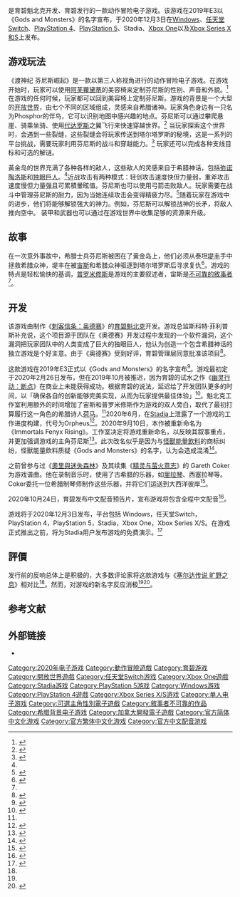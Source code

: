 {{NoteTA
|G1=Games
|1=zh-cn:渡神纪 芬尼斯崛起;zh-tw:芬尼克斯傳說;
|2=zh-cn:芬尼斯;zh-tw:芬尼克斯;
}}
{{Infobox VG
| title = 渡神纪 芬尼斯崛起
| original = 
| japanese = 
| english = Immortals Fenyx Rising
| image = Immortals Fenyx Rising cover.png
| caption = 
| genre = [[动作冒险游戏|动作冒险]]
| platform = {{ubl|[[Microsoft_Windows|Microsoft Windows]]|[[Nintendo_Switch|Nintendo Switch]]|[[PlayStation_4|PlayStation 4]]|[[PlayStation_5|PlayStation 5]]|[[Stadia|Stadia]]|[[Xbox_One|Xbox One]]|[[Xbox_Series_X/S|Xbox Series X/S]]}}
| developer = [[育碧魁北克|育碧魁北克]]
| publisher = [[育碧|育碧]]
| director = Scott Phillips
| producer = 
| designer = 
| writer = [[Jeffrey_Yohalem|Jeffrey Yohalem]]
| programmer = 
| artist = 
| composer = [[Gareth_Coker|Gareth Coker]]
| series = 
| engine = 
| modes = [[單人電子遊戲|單人遊戲]]
| released = {{Vgr|WW|December 3, 2020}}
| shutdown = 
| onlinegame = 
}} 
{{Vgname|渡神纪 芬尼斯崛起|en=Immortals Fenyx Rising|cn=渡神纪 芬尼斯崛起|tw=芬尼克斯傳說|hk=tw}}是育碧魁北克开发、育碧发行的一款动作冒险电子游戏。该游戏在2019年E3以《Gods and Monsters》的名字宣布，于2020年12月3日在[[Microsoft_Windows|Windows]]、[[任天堂Switch|任天堂Switch]]、[[PlayStation_4|PlayStation 4]]、[[PlayStation_5|PlayStation 5]]、Stadia、[[Xbox_One|Xbox One]]以及[[Xbox_(第四代)|Xbox Series X和S]]上发布。

== 游戏玩法 ==
《渡神纪 芬尼斯崛起》是一款以第三人称视角进行的动作冒险电子游戏。在游戏开始时，玩家可以使用[[阿芙蘿黛蒂|阿芙蘿黛蒂]]的美容椅来定制芬尼斯的性别、声音和外貌。<ref>{{Cite web|title=Hands on with gods and monsters in Immortals Fenyx Rising|url=https://www.polygon.com/2020/9/10/21430896/immortals-fenyx-rising-impressions-release-date-zelda-botw|accessdate=2020-09-11|author=Tach|date=2020-09-10|first=Dave|work=[[Polygon_(website)|Polygon]]|archive-date=2020-09-12|archive-url=https://web.archive.org/web/20200912090215/https://www.polygon.com/2020/9/10/21430896/immortals-fenyx-rising-impressions-release-date-zelda-botw|dead-url=no}}</ref> 在游戏的任何时候，玩家都可以回到美容椅上定制芬尼斯。游戏的背景是一个大型的[[开放世界|开放世界]]，由七个不同的区域组成，灵感来自希腊诸神。玩家角色身边有一只名为Phosphor的伴鸟，它可以识别地图中感兴趣的地点。芬尼斯可以通过攀爬悬崖、骑乘坐骑、使用[[代达罗斯|代达罗斯]]之翼飞行来快速穿越世界。<ref name="GIPre">{{Cite web|title=Five Big Takeaways From Our Hands-On With Immortals Fenyx Rising|url=https://www.gameinformer.com/preview/2020/09/10/five-big-takeaways-from-our-hands-on-with-immortals-fenyx-rising|accessdate=2020-09-11|author=Wallace|date=2020-09-10|first=Kimberly|work=[[Game_Informer|Game Informer]]|archive-date=2020-09-12|archive-url=https://web.archive.org/web/20200912090218/https://www.gameinformer.com/preview/2020/09/10/five-big-takeaways-from-our-hands-on-with-immortals-fenyx-rising|dead-url=no}}</ref> 当玩家探索这个世界时，会遇到一些裂缝，这些裂缝会将玩家传送到塔尔塔罗斯的秘境，这是一系列的平台挑战，需要玩家利用芬尼斯的战斗和穿越能力。<ref name="SNEWS">{{Cite web|title=Immortals Fenyx Rising hands-on preview: The gods come calling|url=https://www.shacknews.com/article/120251/immortals-fenyx-rising-hands-on-preview-the-gods-come-calling|accessdate=2020-09-11|author=Mejia|date=2020-09-10|first=Ozzie|work=[[Shacknews|Shacknews]]|archive-date=2020-09-10|archive-url=https://web.archive.org/web/20200910223406/https://www.shacknews.com/article/120251/immortals-fenyx-rising-hands-on-preview-the-gods-come-calling|dead-url=no}}</ref> 玩家还可以完成各种支线目标和可选的解谜。

黃金岛的世界充满了各种各样的敌人，这些敌人的灵感来自于希腊神话，包括[[弥诺陶洛斯|弥诺陶洛斯]]和[[独眼巨人|独眼巨人]]。<ref name="GIPre" />近战攻击有两种模式：轻剑攻击速度快但力量弱，重斧攻击速度慢但力量强且可累積暈眩值。芬尼斯也可以使用弓箭击败敌人。玩家需要在战斗中管理芬尼斯的耐力，因为当她连续攻击会变得精疲力尽。<ref name="TheVerge">{{Cite web|title=Ubisoft’s Immortals Fenyx Rising is a familiar-feeling take on Breath of the Wild|url=https://www.theverge.com/21429390/ubisoft-immortals-fenyx-rising-hands-on-gameplay-impressions-zelda-breath-of-the-wild|accessdate=2020-09-11|author=Gartenberg|date=2020-09-10|first=Chaim|work=[[The_Verge|The Verge]]|archive-date=2020-09-11|archive-url=https://web.archive.org/web/20200911072104/https://www.theverge.com/21429390/ubisoft-immortals-fenyx-rising-hands-on-gameplay-impressions-zelda-breath-of-the-wild|dead-url=no}}</ref>随着玩家在游戏中的进步，他们将能够解锁强大的神力。例如，芬尼斯可以解锁战神的长矛，将敌人推向空中。 装甲和武器也可以通过在游戏世界中收集足够的资源来升级。

== 故事 ==
在一次意外事故中，希腊士兵芬尼斯被困在了黃金岛上，他们必须从泰坦[[堤丰|堤丰]]手中拯救希腊众神，堤丰在被[[宙斯|宙斯]]和希腊众神驱逐到塔尔塔罗斯后寻求复仇<ref>{{Cite web|title=Immortals Fenyx Rising may fill the PC’s Zelda-shaped hole|url=https://www.pcgamesn.com/immortals-fenyx-rising/gameplay-preview|accessdate=2020-09-11|author=Rothery|date=2020-09-10|first=Jen|work=[[PCGamesN|PCGamesN]]|archive-date=2020-09-24|archive-url=https://web.archive.org/web/20200924105446/https://www.pcgamesn.com/immortals-fenyx-rising/gameplay-preview|dead-url=no}}</ref>。游戏的特点是轻松愉快的基调，[[普罗米修斯|普罗米修斯]]是游戏的主要叙述者，宙斯是[[不可靠的敘事者|不可靠的敘事者]]<ref name="SNEWS" />。

== 开发 ==
该游戏由制作《[[刺客信条：奥德赛|刺客信条：奥德赛]]》的[[育碧魁北克|育碧魁北克]]开发。游戏总监斯科特·菲利普斯补充说，这个项目源于团队在《奥德赛》开发过程中发现的一个软件漏洞，这个漏洞把玩家团队中的人类变成了巨大的独眼巨人，他认为创造一个包含希腊神话的独立游戏是个好主意。由于《奥德赛》受到好评，育碧管理层同意批准该项目<ref name="EuroG Pre">{{Cite web|title=Immortals Fenyx Rising is a messy mash-up of the best Nintendo and Ubisoft games this generation|url=https://www.eurogamer.net/articles/2020-09-10-immortals-fenyx-rising-is-a-messy-mash-up-of-the-best-nintendo-and-ubisoft-games-this-generation|accessdate=2020-09-11|author=Phillips|date=2020-09-10|first=Tom|work=[[Eurogamer|Eurogamer]]|archive-date=2020-09-11|archive-url=https://web.archive.org/web/20200911092310/https://www.eurogamer.net/articles/2020-09-10-immortals-fenyx-rising-is-a-messy-mash-up-of-the-best-nintendo-and-ubisoft-games-this-generation|dead-url=no}}</ref>。

这款游戏在2019年E3正式以《Gods and Monsters》的名字宣布<ref>{{Cite web|title=E3 2019: Ubisoft Announces Gods and Monsters|url=https://hardcoregamer.com/2019/06/10/e3-2019-ubisoft-announces-gods-and-monsters/349064/|accessdate=2020-09-11|author=Bukacek|date=2019-06-10|first=Jacob|work=Hardcore Gamer|archive-date=2020-10-31|archive-url=https://web.archive.org/web/20201031035131/https://hardcoregamer.com/2019/06/10/e3-2019-ubisoft-announces-gods-and-monsters/349064/|dead-url=no}}</ref>。游戏最初定于2020年2月26日发布，但在2019年10月被推迟，因为育碧的试水之作《[[幽灵行动：断点|幽灵行动：断点]]》在商业上未能获得成功。根据育碧的说法，延迟给了开发团队更多的时间，以「确保各自的创新能够完美实现，从而为玩家提供最佳体验」<ref>{{Cite web|title=Ubisoft delays Watch Dogs Legion, Gods & Monsters, Rainbow Six Quarantine|url=https://www.eurogamer.net/articles/2019-10-24-ubisoft-delays-watch-dogs-legion-gods-and-monsters-rainbow-6-quarantine|accessdate=2020-09-11|author=Wales|date=2019-10-25|first=Matt|work=[[Eurogamer|Eurogamer]]|archive-date=2019-10-24|archive-url=https://web.archive.org/web/20191024173348/https://www.eurogamer.net/articles/2019-10-24-ubisoft-delays-watch-dogs-legion-gods-and-monsters-rainbow-6-quarantine|dead-url=no}}</ref>。魁北克工作室利用额外的时间增加了宙斯和普罗米修斯作为游戏的双人旁白，取代了最初打算履行这一角色的希腊诗人[[荷马|荷马]]。<ref name="EuroG Pre" />2020年6月，在[[Stadia|Stadia]]上泄露了一个游戏的工作进度构建，代号为Orpheus<ref>{{Cite web|title=Gods and Monsters Gameplay Leaks Due To Google Stadia Bug|url=https://www.ign.com/articles/gods-and-monsters-gameplay-leak-stadia|accessdate=2020-09-11|author=Oloman|date=2020-06-12|first=Jordan|work=[[IGN|IGN]]|archive-date=2021-01-14|archive-url=https://web.archive.org/web/20210114125806/https://www.ign.com/articles/gods-and-monsters-gameplay-leak-stadia|dead-url=no}}</ref>。2020年9月10日，本作被重新命名为《Immortals Fenyx Rising》。工作室决定将游戏重新命名，以反映其叙事重点，并更加强调游戏的主角芬尼斯<ref>{{Cite web|title=Why Gods & Monsters Is Now Called Immortals Fenyx Rising|url=https://www.gamespot.com/articles/why-gods-monsters-is-now-called-immortals-fenyx-ri/1100-6481991//|accessdate=2020-09-11|author=Ramee|date=2020-09-10|first=Jordan|work=[[GameSpot|GameSpot]]|archive-date=2020-11-02|archive-url=https://web.archive.org/web/20201102195945/https://www.gamespot.com/articles/why-gods-monsters-is-now-called-immortals-fenyx-ri/1100-6481991/|dead-url=no}}</ref>。此次改名似乎是因为与[[怪獸能量飲料|怪獸能量飲料]]的商标纠纷，怪獸能量飲料质疑《Gods and Monsters》的名字，认为会造成混淆<ref>{{cite web | url = https://www.vg247.com/2020/09/15/gods-and-monsters-name-change-trademark-monster-energy/ | title = Gods and Monsters' name changed due to Monster Energy contesting trademark | first = Stephany | last = Nunneley | date = 2020-09-15 | accessdate = 2020-09-15 | work = [[VG247|VG247]] | archive-date = 2020-12-20 | archive-url = https://web.archive.org/web/20201220204358/https://www.vg247.com/2020/09/15/gods-and-monsters-name-change-trademark-monster-energy/ | dead-url = no }}</ref>。

之前曾参与过《[[奧里與迷失森林|奧里與迷失森林]]》及其续集《[[精灵与萤火意志|精灵与萤火意志]]》的 Gareth Coker 为游戏谱曲。他在录制音乐时，使用了古希腊的乐器，如[[里拉琴|里拉琴]]、西塞拉琴等。Coker委托一位希腊制琴师制作这些乐器，并将它们运送到大西洋彼岸<ref>{{Cite web|title=Immortals Fenyx Rising Adds Halo Infinite Composer, Listen To The Main Theme Here|url=https://www.gamespot.com/articles/immortals-fenyx-rising-adds-halo-infinite-composer/1100-6482057/|accessdate=2020-09-11|author=Makuch|date=2020-09-10|first=Eddie|work=[[GameSpot|GameSpot]]|archive-date=2020-11-01|archive-url=https://web.archive.org/web/20201101080153/https://www.gamespot.com/articles/immortals-fenyx-rising-adds-halo-infinite-composer/1100-6482057/|dead-url=no}}</ref>。

2020年10月24日，育碧发布中文配音预告片，宣布游戏将包含全程中文配音<ref>{{cite web |title=《渡神纪：芬尼斯崛起》确认游戏支持全程中文配音 配音幕后短片公布 |url=https://www.gamersky.com/news/202010/1331254.shtml |website=游民星空 |accessdate=2020-11-08 |archiveurl=https://web.archive.org/web/20201113095827/https://www.gamersky.com/news/202010/1331254.shtml |archivedate=2020-11-13 |date=2020-10-24}}</ref>。

游戏将于2020年12月3日发布，平台包括 Windows，任天堂Switch，PlayStation 4，PlayStation 5，Stadia，Xbox One，Xbox Series X/S。在游戏正式推出之前，将为Stadia用户发布游戏的免费演示。<ref>{{Cite web|title=Immortals Fenyx Rising Officially Announced, Coming in December|url=https://www.ign.com/articles/immortals-fenyx-rising-release-date-december-gods-and-monsters-new-name|accessdate=2020-09-11|author=Skrebels|date=2020-09-11|first=Joe|work=[[IGN|IGN]]|archive-date=2020-10-13|archive-url=https://web.archive.org/web/20201013084405/https://www.ign.com/articles/immortals-fenyx-rising-release-date-december-gods-and-monsters-new-name|dead-url=no}}</ref>

== 評價 ==
发行前的反响总体上是积极的，大多数评论家将这款游戏与《[[塞尔达传说_旷野之息|塞尔达传说 旷野之息]]》相对比<ref name="TheVerge" />。然而，对游戏的新名字反应消极<ref name="EuroG Pre" /><ref>{{Cite web|title=Gods & Monsters Has Been Renamed Immortals: Fenyx Rising, Will Be at Ubisoft's Next Livestream|url=https://www.pushsquare.com/news/2020/09/gods_and_monsters_has_been_renamed_immortals_fenyx_rising_will_be_at_ubisofts_next_livestream|accessdate=2020-09-11|author=Ramsey|date=2020-09-02|first=Robert|work=Push Square|archive-date=2020-09-01|archive-url=https://web.archive.org/web/20200901213721/https://www.pushsquare.com/news/2020/09/gods_and_monsters_has_been_renamed_immortals_fenyx_rising_will_be_at_ubisofts_next_livestream|dead-url=no}}</ref>。

== 参考文献 ==
{{Reflist|30em}}

== 外部链接 ==

* {{Official website|https://www.ubisoft.com/en-gb/game/immortals-fenyx-rising}}

{{刺客教條系列}}

{{DEFAULTSORT:Immortals Fenyx Rising}}
[[Category:2020年电子游戏|Category:2020年电子游戏]]
[[Category:動作冒險遊戲|Category:動作冒險遊戲]]
[[Category:育碧游戏|Category:育碧游戏]]
[[Category:開放世界遊戲|Category:開放世界遊戲]]
[[Category:任天堂Switch游戏|Category:任天堂Switch游戏]]
[[Category:Xbox_One遊戲|Category:Xbox One遊戲]]
[[Category:Stadia游戏|Category:Stadia游戏]]
[[Category:PlayStation_5游戏|Category:PlayStation 5游戏]]
[[Category:Windows游戏|Category:Windows游戏]]
[[Category:PlayStation_4遊戲|Category:PlayStation 4遊戲]]
[[Category:Xbox_Series_X/S游戏|Category:Xbox Series X/S游戏]]
[[Category:单人电子游戏|Category:单人电子游戏]]
[[Category:可選主角性別電子遊戲|Category:可選主角性別電子遊戲]]
[[Category:敘事者不可靠的作品|Category:敘事者不可靠的作品]]
[[Category:希腊背景电子游戏|Category:希腊背景电子游戏]]
[[Category:加拿大開發電子遊戲|Category:加拿大開發電子遊戲]]
[[Category:官方简体中文化游戏|Category:官方简体中文化游戏]]
[[Category:官方繁体中文化游戏|Category:官方繁体中文化游戏]]
[[Category:官方中文配音游戏|Category:官方中文配音游戏]]